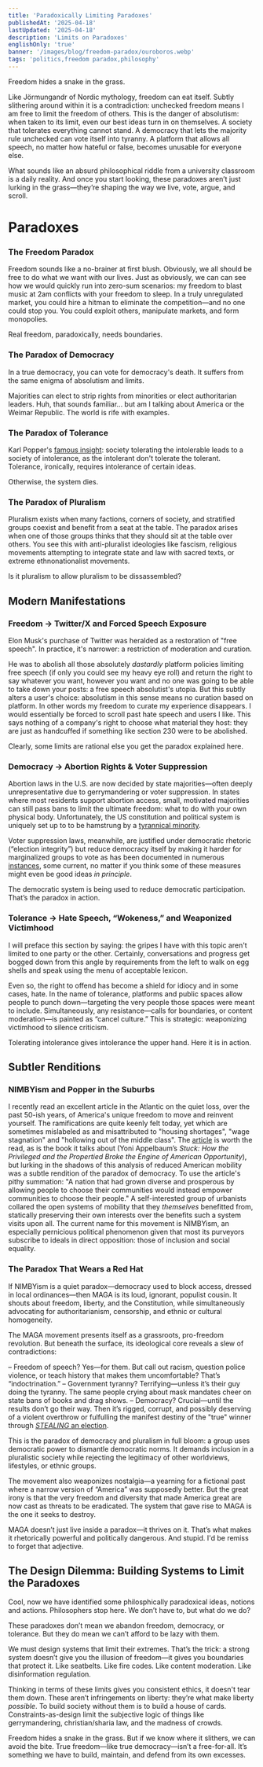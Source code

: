 ```yaml
---
title: 'Paradoxically Limiting Paradoxes'
publishedAt: '2025-04-18'
lastUpdated: '2025-04-18'
description: 'Limits on Paradoxes'
englishOnly: 'true'
banner: '/images/blog/freedom-paradox/ouroboros.webp'
tags: 'politics,freedom paradox,philosophy'
---
```


Freedom hides a snake in the grass.

Like Jörmungandr of Nordic mythology, freedom can eat itself. Subtly slithering
around within it is a contradiction: unchecked freedom means I am free to limit
the freedom of others. This is the danger of absolutism: when taken to its
limit, even our best ideas turn in on themselves. A society that tolerates
everything cannot stand. A democracy that lets the majority rule unchecked can
vote itself into tyranny. A platform that allows all speech, no matter how
hateful or false, becomes unusable for everyone else.

What sounds like an absurd philosophical riddle from a university classroom is a
daily reality. And once you start looking, these paradoxes aren’t just lurking
in the grass—they’re shaping the way we live, vote, argue, and scroll.

# Paradoxes

### The Freedom Paradox

Freedom sounds like a no-brainer at first blush. Obviously, we all should be
free to do what we want with our lives. Just as obviously, we can can see how we
would quickly run into zero-sum scenarios: my freedom to blast music at 2am
conflicts with your freedom to sleep. In a truly unregulated market, you could
hire a hitman to eliminate the competition—and no one could stop you. You could
exploit others, manipulate markets, and form monopolies.

Real freedom, paradoxically, needs boundaries.

### The Paradox of Democracy

In a true democracy, you can vote for democracy's death. It suffers from the
same enigma of absolutism and limits.

Majorities can elect to strip rights from minorities or elect authoritarian
leaders. Huh, that sounds familiar... but am I talking about America or the
Weimar Republic. The world is rife with examples.

### The Paradox of Tolerance

Karl Popper's
[famous insight](https://en.wikipedia.org/wiki/Paradox_of_tolerance): society
tolerating the intolerable leads to a society of intolerance, as the intolerant
don't tolerate the tolerant. Tolerance, ironically, requires intolerance of
certain ideas.

Otherwise, the system dies.

### The Paradox of Pluralism

Pluralism exists when many factions, corners of society, and stratified groups
coexist and benefit from a seat at the table. The paradox arises when one of
those groups thinks that they should sit at the table over others. You see this
with anti-pluralist ideologies like fascism, religious movements attempting to
integrate state and law with sacred texts, or extreme ethnonationalist
movements.

Is it pluralism to allow pluralism to be dissassembled?

## Modern Manifestations

### Freedom → Twitter/X and Forced Speech Exposure

Elon Musk's purchase of Twitter was heralded as a restoration of "free speech".
In practice, it's narrower: a restriction of moderation and curation.

He was to abolish all those absolutely _dastardly_ platform policies limiting
free speech (if only you could see my heavy eye roll) and return the right to
say whatever you want, however you want and no one was going to be able to take
down your posts: a free speech absolutist's utopia. But this subtly alters a
user's choice: absolutism in this sense means no curation based on platform. In
other words my freedom to curate my experience disappears. I would essentially
be forced to scroll past hate speech and users I like. This says nothing of a
company's right to choose what material they host: they are just as handcuffed
if something like section 230 were to be abolished.

Clearly, some limits are rational else you get the paradox explained here.

### Democracy → Abortion Rights & Voter Suppression

Abortion laws in the U.S. are now decided by state majorities—often deeply
unrepresentative due to gerrymandering or voter suppression. In states where
most residents support abortion access, small, motivated majorities can still
pass bans to limit the ultimate freedom: what to do with your own physical body.
Unfortunately, the US constitution and political system is uniquely set up to to
be hamstrung by a
[tyrannical minority](http://amazon.com/Tyranny-Minority-American-Democracy-Breaking/dp/0593443071).

Voter suppression laws, meanwhile, are justified under democratic rhetoric
(“election integrity”) but reduce democracy itself by making it harder for
marginalized groups to vote as has been documented in numerous
[instances](https://en.wikipedia.org/wiki/Voter_suppression_in_the_United_States),
some current, no matter if you think some of these measures might even be good
ideas _in principle_.

The democratic system is being used to reduce democratic participation. That’s
the paradox in action.

### Tolerance → Hate Speech, “Wokeness,” and Weaponized Victimhood

I will preface this section by saying: the gripes I have with this topic aren't
limited to one party or the other. Certainly, conversations and progress get
bogged down from this angle by requirements from the left to walk on egg shells
and speak using the menu of acceptable lexicon.

Even so, the right to offend has become a shield for idiocy and in some cases,
hate. In the name of tolerance, platforms and public spaces allow people to
punch down—targeting the very people those spaces were meant to include.
Simultaneously, any resistance—calls for boundaries, or content moderation—is
painted as “cancel culture.” This is strategic: weaponizing victimhood to
silence criticism.

Tolerating intolerance gives intolerance the upper hand. Here it is in action.

## Subtler Renditions

### NIMBYism and Popper in the Suburbs

I recently read an excellent article in the Atlantic on the quiet loss, over the
past 50-ish years, of America's unique freedom to move and reinvent yourself.
The ramifications are quite keenly felt today, yet which are sometimes
mislabeled as and misattributed to "housing shortages", "wage stagnation" and
"hollowing out of the middle class". The
[article](https://www.theatlantic.com/magazine/archive/2025/03/american-geographic-social-mobility/681439/)
is worth the read, as is the book it talks about (Yoni Appelbaum’s _Stuck: How
the Privileged and the Propertied Broke the Engine of American Opportunity_),
but lurking in the shadows of this analysis of reduced American mobility was a
subtle rendition of the paradox of democracy. To use the article's pithy
summation: "A nation that had grown diverse and prosperous by allowing people to
choose their communities would instead empower communities to choose their
people." A self-interested group of urbanists collared the open systems of
mobility that they _themselves_ benefitted from, statically preserving their own
interests over the benefits such a system visits upon all. The current name for
this movement is NIMBYism, an especially pernicious political phenomenon given
that most its purveyors subscribe to ideals in direct opposition: those of
inclusion and social equality.

### The Paradox That Wears a Red Hat

If NIMBYism is a quiet paradox—democracy used to block access, dressed in local
ordinances—then MAGA is its loud, ignorant, populist cousin. It shouts about
freedom, liberty, and the Constitution, while simultaneously advocating for
authoritarianism, censorship, and ethnic or cultural homogeneity.

The MAGA movement presents itself as a grassroots, pro-freedom revolution. But
beneath the surface, its ideological core reveals a slew of contradictions:

– Freedom of speech? Yes—for them. But call out racism, question police
violence, or teach history that makes them uncomfortable? That’s
“indoctrination.” – Government tyranny? Terrifying—unless it’s their guy doing
the tyranny. The same people crying about mask mandates cheer on state bans of
books and drag shows. – Democracy? Crucial—until the results don’t go their way.
Then it’s rigged, corrupt, and possibly deserving of a violent overthrow or
fulfulling the manifest destiny of the "true" winner through
[_*STEALING*_ an election](https://en.wikipedia.org/wiki/Attempts_to_overturn_the_2020_United_States_presidential_election).

This is the paradox of democracy and pluralism in full bloom: a group uses
democratic power to dismantle democratic norms. It demands inclusion in a
pluralistic society while rejecting the legitimacy of other worldviews,
lifestyles, or ethnic groups.

The movement also weaponizes nostalgia—a yearning for a fictional past where a
narrow version of “America” was supposedly better. But the great irony is that
the very freedom and diversity that made America great are now cast as threats
to be eradicated. The system that gave rise to MAGA is the one it seeks to
destroy.

MAGA doesn’t just live inside a paradox—it thrives on it. That’s what makes it
rhetorically powerful and politically dangerous. And stupid. I'd be remiss to
forget that adjective.

## The Design Dilemma: Building Systems to Limit the Paradoxes

Cool, now we have identified some philosphically paradoxical ideas, notions and
actions. Philosophers stop here. We don’t have to, but what do we do?

These paradoxes don’t mean we abandon freedom, democracy, or tolerance. But they
do mean we can’t afford to be lazy with them.

We must design systems that limit their extremes. That’s the trick: a strong
system doesn’t give you the illusion of freedom—it gives you boundaries that
protect it. Like seatbelts. Like fire codes. Like content moderation. Like
disinformation regulation.

Thinking in terms of these limits gives you consistent ethics, it doesn't tear
them down. These aren’t infringements on liberty: they’re what make liberty
_possible_. To build society without them is to build a house of cards.
Constraints-as-design limit the subjective logic of things like gerrymandering,
christian/sharia law, and the madness of crowds.

Freedom hides a snake in the grass. But if we know where it slithers, we can
avoid the bite. True freedom—like true democracy—isn’t a free-for-all. It’s
something we have to build, maintain, and defend from its own excesses.
